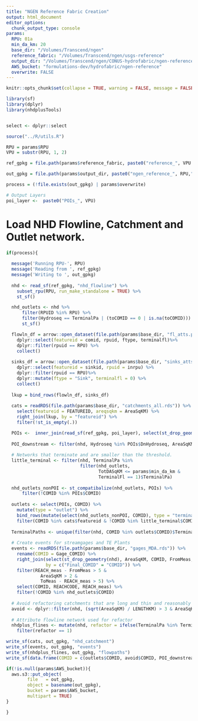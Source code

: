 ```yaml
---
title: "NGEN Reference Fabric Creation"
output: html_document
editor_options:
  chunk_output_type: console
params:
  RPU: 01a
  min_da_km: 20
  base_dir: "/Volumes/Transcend/ngen"
  reference_fabric: "/Volumes/Transcend/ngen/usgs-reference"
  output_dir: "/Volumes/Transcend/ngen/CONUS-hydrofabric/ngen-reference"
  AWS_bucket: "formulations-dev/hydrofabric/ngen-reference"
  overwrite: FALSE
---
```


```r
knitr::opts_chunk$set(collapse = TRUE, warning = FALSE, message = FALSE)

library(sf)
library(dplyr)
library(nhdplusTools)


select <- dplyr::select

source("../R/utils.R")

RPU = params$RPU
VPU = substr(RPU, 1, 2)

ref_gpkg = file.path(params$reference_fabric, paste0("reference_", VPU ,".gpkg"))

out_gpkg = file.path(params$output_dir, paste0("ngen_reference_", RPU,".gpkg"))

process = (!file.exists(out_gpkg) | params$overwrite)

# Output Layers
poi_layer <-  paste0("POIs_", VPU)
```


# Load NHD Flowline, Catchment and Outlet network. 

```r

if(process){
  
  message('Running RPU-', RPU)
  message('Reading from ', ref_gpkg)
  message('Writing to ', out_gpkg)
    
  nhd <- read_sf(ref_gpkg, "nhd_flowline") %>%
    subset_rpu(RPU, run_make_standalone = TRUE) %>%
    st_sf()

  nhd_outlets <- nhd %>% 
      filter(RPUID %in% RPU) %>%
      filter(Hydroseq == TerminalPa | (toCOMID == 0 | is.na(toCOMID))) %>%
      st_sf()

  flowln_df = arrow::open_dataset(file.path(params$base_dir, "fl_atts.parquet")) %>% 
    dplyr::select(featureid = comid, rpuid, ftype, terminalfl)%>%
    dplyr::filter(rpuid == RPU) %>%
    collect()
  
  sinks_df = arrow::open_dataset(file.path(params$base_dir, "sinks_atts.parquet")) %>%
    dplyr::select(featureid = sinkid, rpuid = inrpu) %>%
    dplyr::filter(rpuid == RPU)%>%
    dplyr::mutate(ftype = "Sink", terminalfl = 0) %>%
    collect()
  
  lkup = bind_rows(flowln_df, sinks_df)
  
  cats = readRDS(file.path(params$base_dir, "catchments_all.rds")) %>% 
    select(featureid = FEATUREID, areqsqkm = AreaSqKM) %>% 
    right_join(lkup, by = "featureid") %>% 
    filter(!st_is_empty(.))

  POIs <-  inner_join(read_sf(ref_gpkg, poi_layer), select(st_drop_geometry(nhd), COMID, DnHydroseq), by = "COMID")
  
  POI_downstream <- filter(nhd, Hydroseq %in% POIs$DnHydroseq, AreaSqKM > 0)
  
  # Networks that terminate and are smaller than the threshold.
  little_terminal <- filter(nhd, TerminalPa %in% 
                            filter(nhd_outlets, 
                                   TotDASqKM <= params$min_da_km & 
                                   TerminalFl == 1)$TerminalPa)
  
  nhd_outlets_nonPOI <- st_compatibalize(nhd_outlets, POIs) %>%
      filter(!COMID %in% POIs$COMID)
  
  outlets <- select(POIs, COMID) %>%
    mutate(type = "outlet") %>%
    bind_rows(mutate(select(nhd_outlets_nonPOI, COMID), type = "terminal")) %>%
    filter(COMID %in% cats$featureid & !COMID %in% little_terminal$COMID)
  
  TerminalPaths <- unique(filter(nhd, COMID %in% outlets$COMID)$TerminalPa)
  
  # Create events for streamgages and TE Plants
  events <- readRDS(file.path(params$base_dir, "gages_MDA.rds")) %>%
    rename(COMID = Gage_COMID) %>%
    right_join(select(st_drop_geometry(nhd), AreaSqKM, COMID, FromMeas, ToMeas), 
               by = c("Final_COMID" = "COMID")) %>%
    filter(REACH_meas - FromMeas > 5 & 
             AreaSqKM > 2 & 
             ToMeas - REACH_meas > 5) %>%
    select(COMID, REACHCODE, REACH_meas) %>%
    filter(!COMID %in% nhd_outlets$COMID)
  
  # Avoid refactoring catchments that are long and thin and reasonably large. 
  avoid <- dplyr::filter(nhd, (sqrt(AreaSqKM) / LENGTHKM) > 3 & AreaSqKM > 1)
  
  # Attribute flowline network used for refactor
  nhdplus_flines <- mutate(nhd, refactor = ifelse(TerminalPa %in% TerminalPaths, 1, 0), FTYPE = NULL) %>% 
    filter(refactor == 1)

write_sf(cats, out_gpkg, "nhd_catchment")
write_sf(events, out_gpkg, "events")
write_sf(nhdplus_flines, out_gpkg, "flowpaths")
write_sf(data.frame(COMID = c(outlets$COMID, avoid$COMID, POI_downstream$COMID)), out_gpkg, "avoid")

if(!is.null(params$AWS_bucket)){
  aws.s3::put_object(
        file   = out_gpkg, 
        object = basename(out_gpkg), 
        bucket = params$AWS_bucket,
        multipart = TRUE)
}

}
```